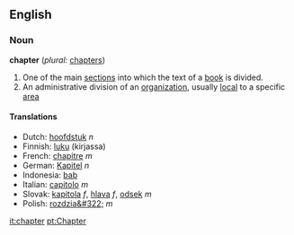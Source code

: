 ==English==
=== Noun ===
'''chapter''' (''plural:'' [[chapters]])

#One of the main [[section]]s into which the text of a [[book]] is divided.
#An administrative division of an [[organization]], usually [[local]] to a specific [[area]]

==== Translations ====
*Dutch: [[hoofdstuk]] ''n''
*Finnish: [[luku]] (kirjassa)
*French: [[chapitre]] ''m''
*German: [[Kapitel]] ''n''
*Indonesia: [[bab]]
*Italian: [[capitolo]] ''m''
*Slovak: [[kapitola]] ''f'', [[hlava]] ''f'', [[odsek]] ''m''
*Polish: [[rozdzia&#322;]] ''m''

[[it:chapter]]
[[pt:Chapter]]
